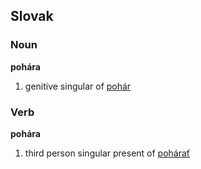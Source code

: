 == Slovak ==
=== Noun ===
'''pohára'''
# genitive singular of [[pohár#Slovak|pohár]]
=== Verb ===
'''pohára'''
# third person singular present of [[pohárať#Slovak|pohárať]]